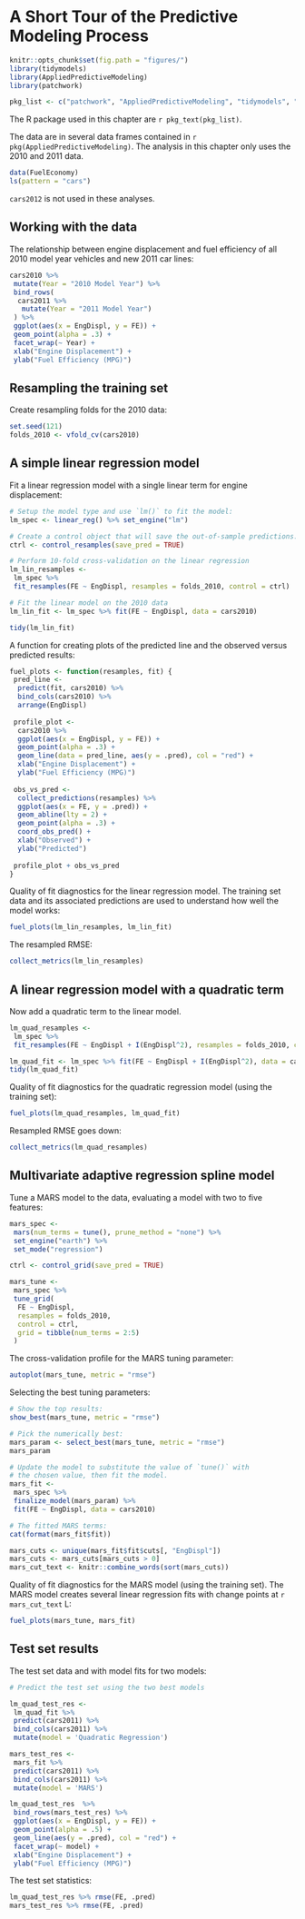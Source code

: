 # A Short Tour of the Predictive Modeling Process

```r
knitr::opts_chunk$set(fig.path = "figures/")
library(tidymodels)
library(AppliedPredictiveModeling)
library(patchwork)

pkg_list <- c("patchwork", "AppliedPredictiveModeling", "tidymodels", "earth")
```

The R package used in this chapter are `r pkg_text(pkg_list)`.

The data are in several data frames contained in `r pkg(AppliedPredictiveModeling)`. The analysis in this chapter only uses the 2010 and 2011 data. 

```r
data(FuelEconomy)
ls(pattern = "cars")
```

`cars2012` is not used in these analyses. 


## Working with the data

The relationship between engine displacement and fuel efficiency of all 2010 model year vehicles and new 2011 car lines: 

```r
cars2010 %>% 
 mutate(Year = "2010 Model Year") %>% 
 bind_rows(
  cars2011 %>% 
   mutate(Year = "2011 Model Year")
 ) %>% 
 ggplot(aes(x = EngDispl, y = FE)) + 
 geom_point(alpha = .3) + 
 facet_wrap(~ Year) + 
 xlab("Engine Displacement") + 
 ylab("Fuel Efficiency (MPG)")
```

## Resampling the training set


Create resampling folds for the 2010 data: 

```r
set.seed(121)
folds_2010 <- vfold_cv(cars2010)
```

## A simple linear regression model

Fit a linear regression model with a single linear term for engine displacement:

```r
# Setup the model type and use `lm()` to fit the model: 
lm_spec <- linear_reg() %>% set_engine("lm")

# Create a control object that will save the out-of-sample predictions. 
ctrl <- control_resamples(save_pred = TRUE)

# Perform 10-fold cross-validation on the linear regression
lm_lin_resamples <- 
 lm_spec %>% 
 fit_resamples(FE ~ EngDispl, resamples = folds_2010, control = ctrl)

# Fit the linear model on the 2010 data
lm_lin_fit <- lm_spec %>% fit(FE ~ EngDispl, data = cars2010)

tidy(lm_lin_fit)
```

A function for creating plots of the predicted line and the observed versus predicted results: 

```r
fuel_plots <- function(resamples, fit) {
 pred_line <- 
  predict(fit, cars2010) %>% 
  bind_cols(cars2010) %>% 
  arrange(EngDispl)
 
 profile_plot <- 
  cars2010 %>% 
  ggplot(aes(x = EngDispl, y = FE)) + 
  geom_point(alpha = .3) + 
  geom_line(data = pred_line, aes(y = .pred), col = "red") +
  xlab("Engine Displacement") + 
  ylab("Fuel Efficiency (MPG)")
 
 obs_vs_pred <- 
  collect_predictions(resamples) %>% 
  ggplot(aes(x = FE, y = .pred)) + 
  geom_abline(lty = 2) + 
  geom_point(alpha = .3) + 
  coord_obs_pred() + 
  xlab("Observed") + 
  ylab("Predicted")
 
 profile_plot + obs_vs_pred
}
```

 Quality of fit diagnostics for the linear regression model. The training set data and its associated predictions are used to understand how well the model works: 
 
```r
fuel_plots(lm_lin_resamples, lm_lin_fit)
```

The resampled RMSE: 

```r
collect_metrics(lm_lin_resamples)
```

## A linear regression model with a quadratic term

Now add a quadratic term to the linear model. 

```r
lm_quad_resamples <- 
 lm_spec %>% 
 fit_resamples(FE ~ EngDispl + I(EngDispl^2), resamples = folds_2010, control = ctrl)

lm_quad_fit <- lm_spec %>% fit(FE ~ EngDispl + I(EngDispl^2), data = cars2010)
tidy(lm_quad_fit)
```

Quality of fit diagnostics for the quadratic regression model (using the training set):

```r
fuel_plots(lm_quad_resamples, lm_quad_fit)
```

Resampled RMSE goes down: 

```r
collect_metrics(lm_quad_resamples)
```

## Multivariate adaptive regression spline model

Tune a MARS model to the data, evaluating a model with two to five features: 

```r
mars_spec <- 
 mars(num_terms = tune(), prune_method = "none") %>% 
 set_engine("earth") %>% 
 set_mode("regression")

ctrl <- control_grid(save_pred = TRUE)

mars_tune <-
 mars_spec %>%
 tune_grid(
  FE ~ EngDispl,
  resamples = folds_2010,
  control = ctrl,
  grid = tibble(num_terms = 2:5)
 )
```

The cross-validation profile for the MARS tuning parameter:

```r
autoplot(mars_tune, metric = "rmse")
```

Selecting the best tuning parameters: 

```r
# Show the top results:
show_best(mars_tune, metric = "rmse")

# Pick the numerically best:
mars_param <- select_best(mars_tune, metric = "rmse")
mars_param

# Update the model to substitute the value of `tune()` with
# the chosen value, then fit the model. 
mars_fit <- 
 mars_spec %>% 
 finalize_model(mars_param) %>% 
 fit(FE ~ EngDispl, data = cars2010)

# The fitted MARS terms:
cat(format(mars_fit$fit))
```

```r
mars_cuts <- unique(mars_fit$fit$cuts[, "EngDispl"])
mars_cuts <- mars_cuts[mars_cuts > 0]
mars_cut_text <- knitr::combine_words(sort(mars_cuts))
```


Quality of fit diagnostics for the MARS model (using the training set). The MARS model creates several linear regression fits with change points at `r mars_cut_text` L:


```r
fuel_plots(mars_tune, mars_fit)
```

## Test set results

The test set data and with model fits for two models: 

```r
# Predict the test set using the two best models

lm_quad_test_res <- 
 lm_quad_fit %>% 
 predict(cars2011) %>% 
 bind_cols(cars2011) %>% 
 mutate(model = 'Quadratic Regression')

mars_test_res <- 
 mars_fit %>% 
 predict(cars2011) %>% 
 bind_cols(cars2011) %>% 
 mutate(model = 'MARS') 

lm_quad_test_res  %>% 
 bind_rows(mars_test_res) %>% 
 ggplot(aes(x = EngDispl, y = FE)) + 
 geom_point(alpha = .5) + 
 geom_line(aes(y = .pred), col = "red") +
 facet_wrap(~ model) +
 xlab("Engine Displacement") + 
 ylab("Fuel Efficiency (MPG)")
```
The test set statistics:

```r
lm_quad_test_res %>% rmse(FE, .pred)
mars_test_res %>% rmse(FE, .pred)
```
